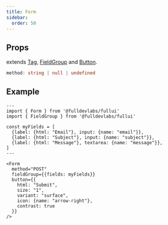```yaml
---
title: Form
sidebar: 
  order: 50
---
```


## Props
extends [Tag](/components/tag), [FieldGroup](/components/field-group) and [Button](/components/button).
```ts
method: string | null | undefined
```

## Example
```astro live
---
import { Form } from '@fulldevlabs/fullui'
import { FieldGroup } from '@fulldevlabs/fullui'

const myFields = [
  {label: {html: "Email"}, input: {name: "email"}},
  {label: {html: "Subject"}, input: {name: "subject"}},
  {label: {html: "Message"}, textarea: {name: "message"}},
]
---

<Form
  method="POST"
  fieldGroup={{fields: myFields}}
  button={{
    html: "Submit", 
    size: "1", 
    variant: "surface", 
    icon: {name: "arrow-right"}, 
    contrast: true
  }}
/>
```